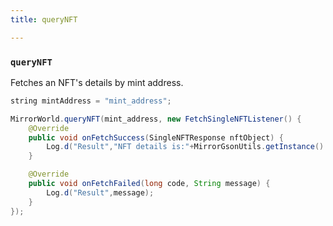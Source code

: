 ```yaml
---
title: queryNFT

---
```


### `queryNFT`

Fetches an NFT's details by mint address.

```java
string mintAddress = "mint_address";

MirrorWorld.queryNFT(mint_address, new FetchSingleNFTListener() {
    @Override
    public void onFetchSuccess(SingleNFTResponse nftObject) {
        Log.d("Result","NFT details is:"+MirrorGsonUtils.getInstance().toJson(nftObject));
    }

    @Override
    public void onFetchFailed(long code, String message) {
        Log.d("Result",message);
    }
});

```
